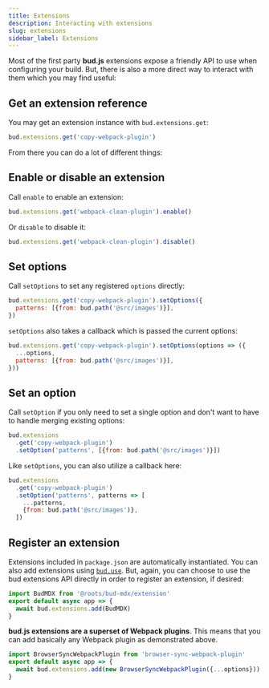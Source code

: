 ```yaml
---
title: Extensions
description: Interacting with extensions
slug: extensions
sidebar_label: Extensions
---
```



Most of the first party **bud.js** extensions expose a friendly API to use when configuring your build.
But, there is also a more direct way to interact with them which you may find useful:

## Get an extension reference

You may get an extension instance with `bud.extensions.get`:

```js title="bud.config.mjs"
bud.extensions.get('copy-webpack-plugin')
```

From there you can do a lot of different things:

## Enable or disable an extension

Call `enable` to enable an extension:

```js title="bud.config.mjs"
bud.extensions.get('webpack-clean-plugin').enable()
```

Or `disable` to disable it:

```js title="bud.config.mjs"
bud.extensions.get('webpack-clean-plugin').disable()
```

## Set options

Call `setOptions` to set any registered `options` directly:

```js title="bud.config.mjs"
bud.extensions.get('copy-webpack-plugin').setOptions({
  patterns: [{from: bud.path('@src/images')}],
})
```

`setOptions` also takes a callback which is passed the current options:

```js title="bud.config.mjs"
bud.extensions.get('copy-webpack-plugin').setOptions(options => ({
  ...options,
  patterns: [{from: bud.path('@src/images')}],
}))
```

## Set an option

Call `setOption` if you only need to set a single option and don't want to have to handle
merging existing options:

```js title="bud.config.mjs"
bud.extensions
  .get('copy-webpack-plugin')
  .setOption('patterns', [{from: bud.path('@src/images')}])
```

Like `setOptions`, you can also utilize a callback here:

```js title="bud.config.mjs"
bud.extensions
  .get('copy-webpack-plugin')
  .setOption('patterns', patterns => [
    ...patterns,
    {from: bud.path('@src/images')},
  ])
```

## Register an extension

Extensions included in `package.json` are automatically instantiated. You can also add extensions using [`bud.use`](/docs/bud.use).
But, again, you can choose to use the bud extensions API directly in order to register an extension, if desired:

```js title="bud.config.mjs"
import BudMDX from '@roots/bud-mdx/extension'
export default async app => {
  await bud.extensions.add(BudMDX)
}
```

**bud.js extensions are a superset of Webpack plugins**.
This means that you can add basically any Webpack plugin as demonstrated above.

```js title="bud.config.mjs"
import BrowserSyncWebpackPlugin from 'browser-sync-webpack-plugin'
export default async app => {
  await bud.extensions.add(new BrowserSyncWebpackPlugin({...options}))
}
```
